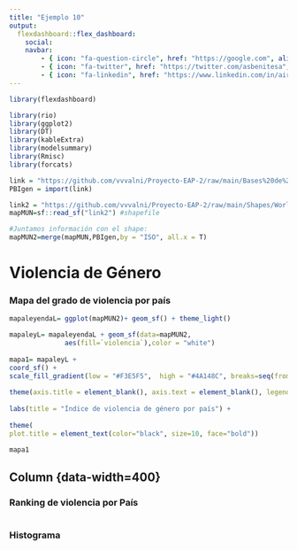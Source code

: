 ```yaml
---
title: "Ejemplo 10"
output:
  flexdashboard::flex_dashboard:
    social: 
    navbar:
        - { icon: "fa-question-circle", href: "https://google.com", align: right }
        - { icon: "fa-twitter", href: "https://twitter.com/asbenitesa", align: right}
        - { icon: "fa-linkedin", href: "https://www.linkedin.com/in/airam-bello-lopez-895a34220/", align: right}
---
```


```r
library(flexdashboard)
```

```r
library(rio)
library(ggplot2)
library(DT)
library(kableExtra)
library(modelsummary)
library(Rmisc)
library(forcats)
```

```r
link = "https://github.com/vvvalni/Proyecto-EAP-2/raw/main/Bases%20de%20Datos/data_final.xlsx"
PBIgen = import(link)

link2 = "https://github.com/vvvalni/Proyecto-EAP-2/raw/main/Shapes/World_Countries_Generalized.shp"
mapMUN=sf::read_sf("link2") #shapefile
```

```r
#Juntamos información con el shape:
mapMUN2=merge(mapMUN,PBIgen,by = "ISO", all.x = T) 
```


# Violencia de Género

### Mapa del grado de violencia por país

```r
mapaleyendaL= ggplot(mapMUN2)+ geom_sf() + theme_light()

mapaleyL= mapaleyendaL + geom_sf(data=mapMUN2,
              aes(fill=`violencia`),color = "white")
      
mapa1= mapaleyL +
coord_sf() + 
scale_fill_gradient(low = "#F3E5F5",  high = "#4A148C", breaks=seq(from=0, to=100, by=10)) + theme_void() + 
  
theme(axis.title = element_blank(), axis.text = element_blank(), legend.position = "right") + labs(fill=" ") + theme(legend.text = element_text(size = 8)) +
  
labs(title = "Índice de violencia de género por país") +
  
theme(
plot.title = element_text(color="black", size=10, face="bold"))

mapa1
```

## Column {data-width=400} {.tabset}

### Ranking de violencia por País

```r

```

### Histograma

```r

```

